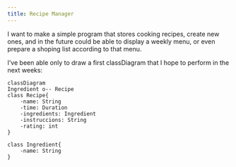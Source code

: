 ```yaml
---
title: Recipe Manager
---
```


I want to make a simple program that stores cooking recipes, create new ones, and in the future could be able to display a weekly menu, or even prepare a shoping list according to that menu.

I've been able only to draw a first classDiagram that I hope to perform in the next weeks:
```mermaid
classDiagram
Ingredient o-- Recipe
class Recipe{
    -name: String
    -time: Duration
    -ingredients: Ingredient
    -instruccions: String
    -rating: int
}

class Ingredient{
    -name: String
}




```